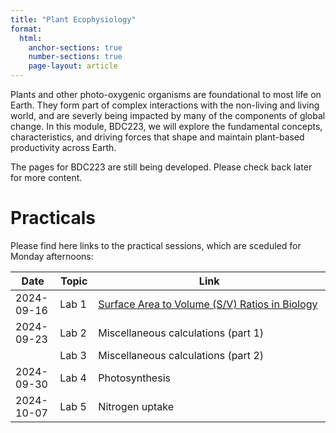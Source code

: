 ```yaml
---
title: "Plant Ecophysiology"
format:
  html:
    anchor-sections: true
    number-sections: true
    page-layout: article
---
```


Plants and other photo-oxygenic organisms are foundational to most life on Earth. They form part of complex interactions with the non-living and living world, and are severly being impacted by many of the components of global change. In this module, BDC223, we will explore the fundamental concepts, characteristics, and driving forces that shape and maintain plant-based productivity across Earth.

The pages for BDC223 are still being developed. Please check back later for more content.

#  Practicals

Please find here links to the practical sessions, which are sceduled for Monday afternoons:

|     Date    |   Topic   |   Link                                                          |
|-------------|-----------|-----------------------------------------------------------------|
| 2024-09-16  | Lab 1     | [Surface Area to Volume (S/V) Ratios in Biology](Lab1_SA_V.qmd) |
| 2024-09-23  | Lab 2     | Miscellaneous calculations (part 1)                             |
|             | Lab 3     | Miscellaneous calculations (part 2)                             |
| 2024-09-30  | Lab 4     | Photosynthesis                                                  |
| 2024-10-07  | Lab 5     | Nitrogen uptake                                                 |

